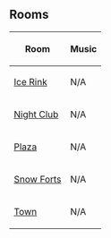 ==Rooms==
<center>
{|class="wikitable" border="1"
!Room!!Music
|-
|[[Media:Icerink_pet.swf|Ice Rink]]||N/A
|-
|[[Media:Dance1b_pet.swf|Night Club]]||N/A
|-
|[[Media:ArtworkRoomsPlaza10.swf|Plaza]]||N/A
|-
|[[Media:Forts_pet.swf|Snow Forts]]||N/A
|-
|[[Media:ArtworkRoomsTown12.swf|Town]]||N/A
|}
</center>

{{Events}}
